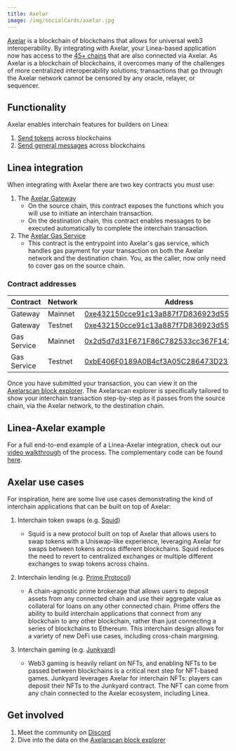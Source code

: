 ```yaml
---
title: Axelar
image: /img/socialCards/axelar.jpg
---
```


[Axelar](https://docs.axelar.dev/) is a blockchain of blockchains that allows 
for universal web3 interoperability. By integrating with Axelar, your 
Linea-based application now has access to the [45+ chains](https://axelarscan.io/) 
that are also connected via Axelar. As Axelar is a blockchain of blockchains, it 
overcomes many of the challenges of more centralized interoperability solutions;
transactions that go through the Axelar network cannot be censored by any oracle, 
relayer, or sequencer.

## Functionality

Axelar enables interchain features for builders on Linea:

1. [Send tokens](https://docs.axelar.dev/dev/send-tokens/overview) across 
blockchains
2. [Send general messages](https://docs.axelar.dev/dev/general-message-passing/overview) 
across blockchains

## Linea integration

When integrating with Axelar there are two key contracts you must use:

1. The [Axelar Gateway](https://docs.axelar.dev/learn#gateway-smart-contracts)
   - On the source chain, this contract exposes the functions which you will use 
   to initiate an interchain transaction.
   - On the destination chain, this contract enables messages to be executed 
   automatically to complete the interchain transaction.
1. The [Axelar Gas Service](https://docs.axelar.dev/dev/general-message-passing/gas-services/intro)
   - This contract is the entrypoint into Axelar's gas service, which handles 
   gas payment for your transaction on both the Axelar network and the 
   destination chain. You, as the caller, now only need to cover gas on the 
   source chain.

### Contract addresses

<table>
  <thead>
    <tr>
      <th>Contract</th>
      <th>Network</th>
      <th>Address</th>
      <th>networkId</th>
    </tr>
  </thead>
  <tbody>
    <tr>
      <td>Gateway</td>
      <td>Mainnet</td>
      <td><a href="https://lineascan.build/address/0xe432150cce91c13a887f7D836923d5597adD8E31">0xe432150cce91c13a887f7D836923d5597adD8E31</a></td>
      <td>59144</td>
    </tr>
    <tr>
      <td>Gateway</td>
      <td>Testnet</td>
      <td><a href="https://sepolia.lineascan.build/address/0xe432150cce91c13a887f7D836923d5597adD8E31">0xe432150cce91c13a887f7D836923d5597adD8E31</a></td>
      <td>59141</td>
    </tr>
    <tr>
      <td>Gas Service</td>
      <td>Mainnet</td>
      <td><a href="https://lineascan.build/address/0x2d5d7d31F671F86C782533cc367F14109a082712">0x2d5d7d31F671F86C782533cc367F14109a082712</a></td>
      <td>59144</td>
    </tr>
    <tr>
      <td>Gas Service</td>
      <td>Testnet</td>
      <td><a href="https://sepolia.lineascan.build/address/0xbE406F0189A0B4cf3A05C286473D23791Dd44Cc6">0xbE406F0189A0B4cf3A05C286473D23791Dd44Cc6</a></td>
      <td>59141</td>
    </tr>
  </tbody>
</table>

Once you have submitted your transaction, you can view it on the [Axelarscan 
block explorer](https://axelarscan.io/). The Axelarscan explorer is specifically 
tailored to show your interchain transaction step-by-step as it passes from the 
source chain, via the Axelar network, to the destination chain.

## Linea-Axelar example

For a full end-to-end example of a Linea-Axelar integration, check out our 
[video walkthrough](https://youtube.com/watch?v=-KgJZmq8Umc&t=1s) of the 
process. The complementary code can be found [here](https://github.com/Olanetsoft/linea-interchain-workshop-with-axelar).

## Axelar use cases

For inspiration, here are some live use cases demonstrating the kind of 
interchain applications that can be built on top of Axelar:

1. Interchain token swaps (e.g. [Squid](https://app.squidrouter.com/))

   - Squid is a new protocol built on top of Axelar that allows users to swap 
   tokens with a Uniswap-like experience, leveraging Axelar for swaps between 
   tokens across different blockchains. Squid reduces the need to revert to 
   centralized exchanges or multiple different exchanges to swap tokens across 
   chains.

2. Interchain lending (e.g. [Prime Protocol](https://primeprotocol.xyz/))

   - A chain-agnostic prime brokerage that allows users to deposit assets from 
   any connected chain and use their aggregate value as collateral for loans on 
   any other connected chain. Prime offers the ability to build interchain 
   applications that connect from any blockchain to any other blockchain, rather 
   than just connecting a series of blockchains to Ethereum. This interchain 
   design allows for a variety of new DeFi use cases, including cross-chain 
   margining.

3. Interchain gaming (e.g. [Junkyard](https://junkyard.wtf/))

   - Web3 gaming is heavily reliant on NFTs, and enabling NFTs to be passed 
   between blockchains is a critical next step for NFT-based games. Junkyard 
   leverages Axelar for interchain NFTs: players can deposit their NFTs to the 
   Junkyard contract. The NFT can come from any chain connected to the Axelar 
   ecosystem, including Linea.

## Get involved

1. Meet the community on [Discord](http://discord.gg/axelar)
2. Dive into the data on the [Axelarscan block explorer](http://axelarscan.io)
